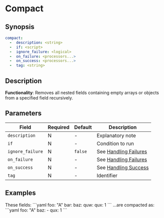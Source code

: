 # Compact

## Synopsis

```yaml
compact:
  -  description: <string>
  -  if: <script>
  -  ignore_failure: <logical>
  -  on_failure: <processors...>
  -  on_success: <processors...>
  -  tag: <string>
```

## Description

**Functionality**: Removes all nested fields containing empty arrays or objects from a specified field recursively.

## Parameters

|Field|Required|Default|Description|
|---|---|---|---|
|`description`|N|-|Explanatory note|
|`if`|N|-|Condition to run|
|`ignore_failure`|N|`false`|See [Handling Failures](../handling-failures.mdx)|
|`on_failure`|N|-|See [Handling Failures](../handling-failures.mdx)|
|`on_success`|N|-|See [Handling Success](../handling-success.mdx)|
|`tag`|N|-|Identifier|

## Examples

<Example>
   <Description>
      These fields:
   </Description>
   <SampleCode>
   ```yaml
   foo: "A"
   bar:
   baz:
      quw:
      qux: 1
   ```
   </SampleCode>
   <Description>
      ...are compacted as:
   </Description>
   <SampleCode>
   ```yaml
   foo: "A"
   baz:
      - qux: 1
   ```
   </SampleCode>
</Example>
